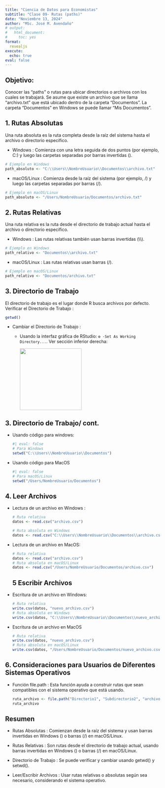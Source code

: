 ```yaml
---
title: "Ciencia de Datos para Economistas"
subtitle: "Clase 09- Rutas (paths)"
date: "Noviembre 13, 2024"
author: "MSc. José M. Avendaño"
# output:
#   html_document:
#     toc: yes
format: 
  revealjs
execute:
  echo: true
eval: false
---
```


## Objetivo:

Conocer las "paths" o rutas para ubicar directorios o archivos con los cuales se trabajará. 
Se asume que existe un archivo que se llama "archivo.txt" que está ubicado dentro de la carpeta "Documentos". La carpeta "Documentos" en Windows se puede llamar "Mis Documentos".

## 1. Rutas Absolutas

Una ruta absoluta es la ruta completa desde la raíz del sistema hasta el archivo o directorio específico.

-   Windows : Comienza con una letra seguida de dos puntos (por ejemplo, C:) y luego las carpetas separadas por barras invertidas ().

```r
# Ejemplo en Windows
path_absoluto <- "C:\\Users\\NombreUsuario\\Documentos\\archivo.txt"
```

-   macOS/Linux : Comienza desde la raíz del sistema (por ejemplo, /) y luego las carpetas separadas por barras (/).

```r
# Ejemplo en macOS/Linux
path_absoluto <- "/Users/NombreUsuario/Documentos/archivo.txt"
```

## 2. Rutas Relativas

Una ruta relativa es la ruta desde el directorio de trabajo actual hasta el archivo o directorio específico.

-   Windows : Las rutas relativas también usan barras invertidas (\\\\).

```r
# Ejemplo en Windows
path_relativo <- "Documentos\\archivo.txt"
```

-   macOS/Linux : Las rutas relativas usan barras (/).

```r
# Ejemplo en macOS/Linux
path_relativo <- "Documentos/archivo.txt"
```

## 3. Directorio de Trabajo

El directorio de trabajo es el lugar donde R busca archivos por defecto. Verificar el Directorio de Trabajo :

```r
getwd()
```

-   Cambiar el Directorio de Trabajo :

    -   Usando la interfaz gráfica de RStudio: `⚙️ -Set As Working Directory...`. Ver sección inferior derecha:

        ![](images/setwd.png){width="200"}


## 3. Directorio de Trabajo/ cont.

  -   Usando código para windows:

      ```r
      #| eval: false
      # Para Windows
      setwd("C:\\Users\\NombreUsuario\\Documentos")

      ```

  -   Usando código para MacOS

      ```r
      #| eval: false
      # Para macOS/Linux
      setwd("/Users/NombreUsuario/Documentos")
      ```

## 4. Leer Archivos

-   Lectura de un archivo en Windows :

    ```r
    # Ruta relativa
    datos <- read.csv("archivo.csv")  

    # Ruta absoluta en Windows
    datos <- read.csv("C:\\Users\\NombreUsuario\\Documentos\\archivo.csv")  
    ```

-   Lectura de un archivo en MacOS:

    ```r
    # Ruta relativa
    datos <- read.csv("archivo.csv")  
    # Ruta absoluta en macOS/Linux
    datos <- read.csv("/Users/NombreUsuario/Documentos/archivo.csv") 
    ```
## 5 Escribir Archivos
-   Escritura de un archivo en Windows:

    ```r
    # Ruta relativa
    write.csv(datos, "nuevo_archivo.csv")  
    # Ruta absoluta en Windows
    write.csv(datos, "C:\\Users\\NombreUsuario\\Documentos\\nuevo_archivo.csv")  
    ```

-   Escritura de un archivo en MacOS

    ```r
    # Ruta relativa
    write.csv(datos, "nuevo_archivo.csv")  
    # Ruta absoluta en macOS/Linux
    write.csv(datos, "/Users/NombreUsuario/Documentos/nuevo_archivo.csv")  
    ```

## 6. Consideraciones para Usuarios de Diferentes Sistemas Operativos

-   Función file.path : Esta función ayuda a construir rutas que sean compatibles con el sistema operativo que está usando.

    ```r
    ruta_archivo <- file.path("Directorio1", "Subdirectorio2", "archivo.txt")
    ruta_archivo
    ```

## Resumen

-   Rutas Absolutas : Comienzan desde la raíz del sistema y usan barras invertidas en Windows () o barras (/) en macOS/Linux.

-   Rutas Relativas : Son rutas desde el directorio de trabajo actual, usando barras invertidas en Windows () o barras (/) en macOS/Linux.

-   Directorio de Trabajo : Se puede verificar y cambiar usando getwd() y setwd().

-   Leer/Escribir Archivos : Usar rutas relativas o absolutas según sea necesario, considerando el sistema operativo.
